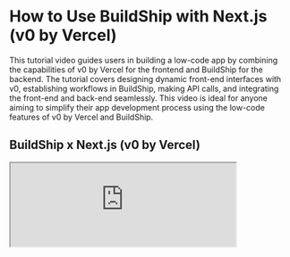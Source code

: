 # How to Use BuildShip with Next.js (v0 by Vercel)

This tutorial video guides users in building a low-code app by combining the capabilities of v0 by Vercel for the
frontend and BuildShip for the backend. The tutorial covers designing dynamic front-end interfaces with v0, establishing
workflows in BuildShip, making API calls, and integrating the front-end and back-end seamlessly. This video is ideal for
anyone aiming to simplify their app development process using the low-code features of v0 by Vercel and BuildShip.

## BuildShip x Next.js (v0 by Vercel)

<iframe
  className='aspect-video w-full'
  src='https://www.youtube.com/embed/lYxUbITSAVc?si=V7BjUjJjVSoYLAHG'
  allow='accelerometer; autoplay; clipboard-write; encrypted-media; gyroscope; picture-in-picture;
    allowfullscreen'
  width='80%'
/>

